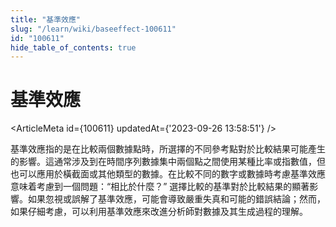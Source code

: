 ```yaml
---
title: "基準效應"
slug: "/learn/wiki/baseeffect-100611"
id: "100611"
hide_table_of_contents: true
---
```



# 基準效應

<ArticleMeta id={100611} updatedAt={'2023-09-26 13:58:51'} />
<div className='border-solid border-b border-t-0 my-4 border-[var(--ifm-color-gray-300)]' />

基準效應指的是在比較兩個數據點時，所選擇的不同參考點對於比較結果可能產生的影響。這通常涉及到在時間序列數據集中兩個點之間使用某種比率或指數值，但也可以應用於橫截面或其他類型的數據。在比較不同的數字或數據時考慮基準效應意味着考慮到一個問題：“相比於什麼？” 選擇比較的基準對於比較結果的顯著影響。如果忽視或誤解了基準效應，可能會導致嚴重失真和可能的錯誤結論；然而，如果仔細考慮，可以利用基準效應來改進分析師對數據及其生成過程的理解。
